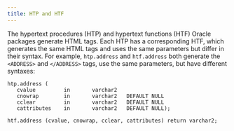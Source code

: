 ```yaml
---
title: HTP and HTF
---
```


The hypertext procedures (HTP) and hypertext functions (HTF) Oracle packages generate HTML tags. Each HTP has a corresponding HTF, which generates the same HTML tags and uses the same parameters but differ in their syntax.  For example, `htp.address` and `htf.address` both generate the `<ADDRESS>` and `</ADDRESS>` tags, use the same parameters, but have different syntaxes: 

```
htp.address (
   cvalue         in       varchar2
   cnowrap        in       varchar2   DEFAULT NULL
   cclear         in       varchar2   DEFAULT NULL
   cattributes    in       varchar2   DEFAULT NULL);
```
```
htf.address (cvalue, cnowrap, cclear, cattributes) return varchar2;
```

